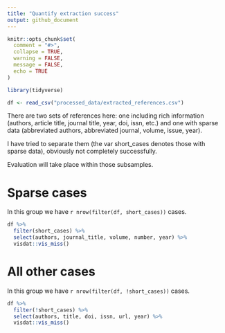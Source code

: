 ```yaml
---
title: "Quantify extraction success"
output: github_document
---
```


```r
knitr::opts_chunk$set(
  comment = "#>",
  collapse = TRUE,
  warning = FALSE,
  message = FALSE,
  echo = TRUE
)
```


```r
library(tidyverse)

df <- read_csv("processed_data/extracted_references.csv")

```

There are two sets of references here: one including rich information 
(authors, article title, journal title, year, doi, issn, etc.) and one with
sparse data (abbreviated authors, abbreviated journal, volume, issue, year).

I have tried to separate them (the var short_cases denotes those with sparse
data), obviously not completely successfully.

Evaluation will take place within those subsamples.

# Sparse cases
In this group we have `r nrow(filter(df, short_cases))` cases.
```r
df %>% 
  filter(short_cases) %>% 
  select(authors, journal_title, volume, number, year) %>% 
  visdat::vis_miss()
```

# All other cases
In this group we have `r nrow(filter(df, !short_cases))` cases.
```r
df %>% 
  filter(!short_cases) %>% 
  select(authors, title, doi, issn, url, year) %>% 
  visdat::vis_miss()
```

